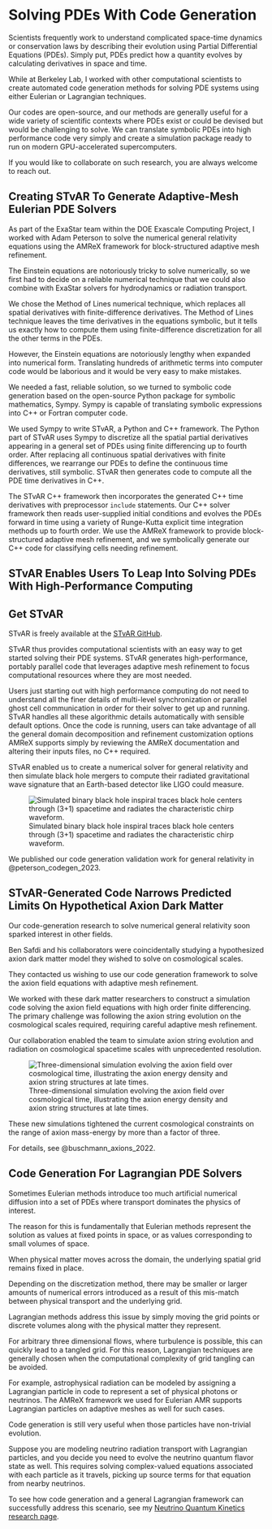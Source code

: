 # Solving PDEs With Code Generation

Scientists frequently work to understand complicated space-time dynamics or
conservation laws by describing their evolution using Partial Differential Equations (PDEs).
Simply put, PDEs predict how a quantity evolves by calculating derivatives in space and time.

While at Berkeley Lab, I worked with other computational scientists to create
automated code generation methods for solving PDE systems using either Eulerian
or Lagrangian techniques.

Our codes are open-source, and our methods are generally useful for a wide
variety of scientific contexts where PDEs exist or could be devised but would
be challenging to solve. We can translate symbolic PDEs into high performance
code very simply and create a simulation package ready to run on modern
GPU-accelerated supercomputers.

If you would like to collaborate on such research, you are always welcome to
reach out.

## Creating STvAR To Generate Adaptive-Mesh Eulerian PDE Solvers

As part of the ExaStar team within the DOE Exascale Computing Project, I worked
with Adam Peterson to solve the numerical general relativity equations using
the AMReX framework for block-structured adaptive mesh refinement.

The Einstein equations are notoriously tricky to solve numerically,
so we first had to decide on a reliable numerical technique that we
could also combine with ExaStar solvers for hydrodynamics or radiation transport.

We chose the Method of Lines numerical technique,
which replaces all spatial derivatives with finite-difference derivatives.
The Method of Lines technique leaves the time derivatives in the equations
symbolic, but it tells us exactly how to compute them using finite-difference
discretization for all the other terms in the PDEs.

However, the Einstein equations are notoriously lengthy when expanded into
numerical form. Translating hundreds of arithmetic terms into computer code
would be laborious and it would be very easy to make mistakes.

We needed a fast, reliable solution, so we turned to symbolic code generation
based on the open-source Python package for symbolic mathematics, Sympy. Sympy
is capable of translating symbolic expressions into C++ or Fortran computer
code.

We used Sympy to write STvAR, a Python and C++ framework. The Python part of
STvAR uses Sympy to discretize all the spatial partial derivatives appearing in
a general set of PDEs using finite differencing up to fourth order. After
replacing all continuous spatial derivatives with finite differences, we
rearrange our PDEs to define the continuous time derivatives, still symbolic.
STvAR then generates code to compute all the PDE time derivatives in C++.

The STvAR C++ framework then incorporates the generated C++ time derivatives
with preprocessor `include` statements. Our C++ solver framework then reads
user-supplied initial conditions and evolves the PDEs forward in time using
a variety of Runge-Kutta explicit time integration methods up to fourth order.
We use the AMReX framework to provide block-structured adaptive mesh refinement,
and we symbolically generate our C++ code for classifying cells needing refinement.

## STvAR Enables Users To Leap Into Solving PDEs With High-Performance Computing

::: {.callout-tip}
# Get STvAR

STvAR is freely available at the [STvAR GitHub](https://github.com/AMReX-Astro/STvAR).
:::

STvAR thus provides computational scientists with an easy way to get started
solving their PDE systems. STvAR generates high-performance, portably parallel
code that leverages adaptive mesh refinement to focus computational resources
where they are most needed.

Users just starting out with high performance computing do not need to
understand all the finer details of multi-level synchronization or parallel
ghost cell communication in order for their solver to get up and running. STvAR
handles all these algorithmic details automatically with sensible default
options. Once the code is running, users can take advantage of all the general
domain decomposition and refinement customization options AMReX supports simply
by reviewing the AMReX documentation and altering their inputs files, no C++
required.

STvAR enabled us to create a numerical solver for general relativity and then
simulate black hole mergers to compute their radiated gravitational wave
signature that an Earth-based detector like LIGO could measure.

![Simulated binary black hole inspiral traces black hole centers through (3+1) spacetime and radiates the characteristic chirp waveform.](research/publications/pub0025/pub0025_inspiral_chirp.png)

We published our code generation validation work for general relativity in @peterson_codegen_2023.

## STvAR-Generated Code Narrows Predicted Limits On Hypothetical Axion Dark Matter

Our code-generation research to solve numerical general relativity soon sparked interest in other fields.

Ben Safdi and his collaborators were coincidentally studying a hypothesized axion dark matter model they wished to solve on cosmological scales.

They contacted us wishing to use our code generation framework to solve the axion field equations with adaptive mesh refinement.

We worked with these dark matter researchers to construct a simulation code solving the axion field equations with high order finite differencing.
The primary challenge was following the axion string evolution on the cosmological scales required, requiring careful adaptive mesh refinement. 

Our collaboration enabled the team to simulate axion string evolution and radiation on cosmological spacetime scales with unprecedented resolution.

![Three-dimensional simulation evolving the axion field over cosmological time, illustrating the axion energy density and axion string structures at late times.](research/publications/pub0019/pub0019_f1_axion_vr.png)

These new simulations tightened the current cosmological constraints on the range of axion mass-energy by more than a factor of three.

For details, see @buschmann_axions_2022.

## Code Generation For Lagrangian PDE Solvers

Sometimes Eulerian methods introduce too much artificial numerical diffusion into a set of PDEs
where transport dominates the physics of interest.

The reason for this is fundamentally that Eulerian methods represent the solution as values at fixed points in space,
or as values corresponding to small volumes of space.

When physical matter moves across the domain, the underlying spatial grid remains fixed in place.

Depending on the discretization method, there may be smaller or larger amounts of numerical errors introduced as a result
of this mis-match between physical transport and the underlying grid.

Lagrangian methods address this issue by simply moving the grid points or discrete volumes along with the physical matter they represent.

For arbitrary three dimensional flows, where turbulence is possible, this can quickly lead to a tangled grid. For this reason,
Lagrangian techniques are generally chosen when the computational complexity of grid tangling can be avoided.

For example, astrophysical radiation can be modeled by assigning a Lagrangian
particle in code to represent a set of physical photons or neutrinos. The AMReX
framework we used for Eulerian AMR supports Lagrangian particles on adaptive
meshes as well for such cases.

Code generation is still very useful when those particles have non-trivial evolution.

Suppose you are modeling neutrino radiation transport with Lagrangian particles,
and you decide you need to evolve the neutrino quantum flavor state as well.
This requires solving complex-valued equations
associated with each particle as it travels,
picking up source terms for that equation from nearby neutrinos.

To see how code generation and a general Lagrangian framework can successfully address this scenario,
see my [Neutrino Quantum Kinetics research page](neutrino_quantum_kinetics.qmd).
